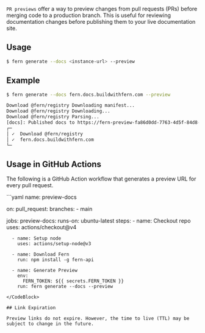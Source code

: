 `PR previews` offer a way to preview changes from pull requests (PRs) before merging code to a production branch. This is useful for reviewing documentation changes before publishing them to your live documentation site.

## Usage 

```bash
$ fern generate --docs <instance-url> --preview
```

## Example

```bash
$ fern generate --docs fern.docs.buildwithfern.com --preview

Download @fern/registry Downloading manifest...
Download @fern/registry Downloading...
Download @fern/registry Parsing...
[docs]: Published docs to https://fern-preview-fa86d0dd-7763-4d5f-84d8-6d630dc1742a.docs.buildwithfern.com
┌─
│ ✓  Download @fern/registry
│ ✓  fern.docs.buildwithfern.com
└─
```

## Usage in GitHub Actions  

The following is a GitHub Action workflow that generates a preview URL for every pull request.

<CodeBlock title = ".github/workflows/preview-docs.yml">
```yaml
name: preview-docs

on:
  pull_request:
    branches:
      - main  

jobs:
  preview-docs:
    runs-on: ubuntu-latest
    steps:
      - name: Checkout repo
        uses: actions/checkout@v4

      - name: Setup node
        uses: actions/setup-node@v3

      - name: Download Fern
        run: npm install -g fern-api

      - name: Generate Preview
        env:
          FERN_TOKEN: ${{ secrets.FERN_TOKEN }}
        run: fern generate --docs --preview
```
</CodeBlock>

## Link Expiration

Preview links do not expire. However, the time to live (TTL) may be subject to change in the future.